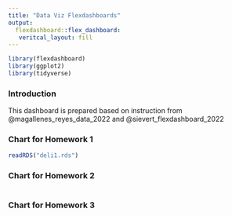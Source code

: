 ```yaml
---
title: "Data Viz Flexdashboards"
output: 
  flexdashboard::flex_dashboard:
   veritcal_layout: fill
---
```


```r
library(flexdashboard)
library(ggplot2)
library(tidyverse)
```

### Introduction

This dashboard is prepared based on instruction from @magallenes_reyes_data_2022 and @sievert_flexdashboard_2022

### Chart for Homework 1 {data-height=650}

```r
readRDS("deli1.rds")
```

### Chart for Homework 2

```r

```

### Chart for Homework 3

```r

```
